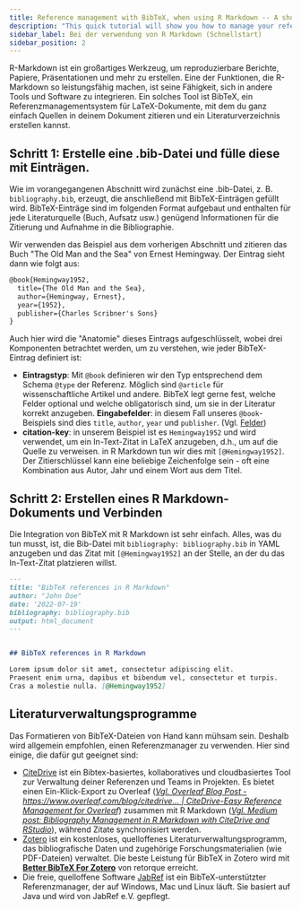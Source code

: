 ```yaml
---
title: Reference management with BibTeX, when using R Markdown -- A short guide
description: "This quick tutorial will show you how to manage your references using BibTeX. BibTeX is a reference management software that allows you to store and organize your references in a simple, easy-to-use format."
sidebar_label: Bei der verwendung von R Markdown (Schnellstart)
sidebar_position: 2
---
```


R-Markdown ist ein großartiges Werkzeug, um reproduzierbare Berichte, Papiere, Präsentationen und mehr zu erstellen. Eine der Funktionen, die R-Markdown so leistungsfähig machen, ist seine Fähigkeit, sich in andere Tools und Software zu integrieren. Ein solches Tool ist BibTeX, ein Referenzmanagementsystem für LaTeX-Dokumente, mit dem du ganz einfach Quellen in deinem Dokument zitieren und ein Literaturverzeichnis erstellen kannst.


## Schritt 1: Erstelle eine .bib-Datei und fülle diese mit Einträgen.

Wie im vorangegangenen Abschnitt wird zunächst eine .bib-Datei, z. B. `bibliography.bib`, erzeugt, die anschließend mit BibTeX-Einträgen gefüllt wird.
BibTeX-Einträge sind im folgenden Format aufgebaut und enthalten für jede Literaturquelle (Buch, Aufsatz usw.) genügend Informationen für die Zitierung und Aufnahme in die Bibliographie.


<CiteDrive /> 

Wir verwenden das Beispiel aus dem vorherigen Abschnitt und zitieren das Buch "The Old Man and the Sea" von Ernest Hemingway. Der Eintrag sieht dann wie folgt aus:

```latex
@book{Hemingway1952,
  title={The Old Man and the Sea},
  author={Hemingway, Ernest},
  year={1952},
  publisher={Charles Scribner's Sons}
}
```

Auch hier wird die "Anatomie" dieses Eintrags aufgeschlüsselt, wobei drei Komponenten betrachtet werden, um zu verstehen, wie jeder BibTeX-Eintrag definiert ist:

* **Eintragstyp**: Mit `@book` definieren wir den Typ entsprechend dem Schema `@type` der Referenz. Möglich sind `@article` für wissenschaftliche Artikel und andere. BibTeX legt gerne fest, welche Felder optional und welche obligatorisch sind, um sie in der Literatur korrekt anzugeben.
**Eingabefelder**: in diesem Fall unseres `@book`-Beispiels sind dies `title`, `author`, `year` und `publisher`. (Vgl. [Felder](./fields))
* **citation-key**: in unserem Beispiel ist es `Hemingway1952` und wird verwendet, um ein In-Text-Zitat in LaTeX anzugeben, d.h., um auf die Quelle zu verweisen. in R Markdown tun wir dies mit `[@Hemingway1952]`. Der Zitierschlüssel kann eine beliebige Zeichenfolge sein - oft eine Kombination aus Autor, Jahr und einem Wort aus dem Titel.



## Schritt 2: Erstellen eines R Markdown-Dokuments und Verbinden

Die Integration von BibTeX mit R Markdown ist sehr einfach. Alles, was du tun musst, ist, die Bib-Datei mit `bibliography: bibliography.bib` in YAML anzugeben und das Zitat mit `[@Hemingway1952]` an der Stelle, an der du das In-Text-Zitat platzieren willst.

```md
---
title: "BibTeX references in R Markdown"
author: "John Doe"
date: '2022-07-19'
bibliography: bibliography.bib
output: html_document
---


## BibTeX references in R Markdown

Lorem ipsum dolor sit amet, consectetur adipiscing elit.
Praesent enim urna, dapibus et bibendum vel, consectetur et turpis.
Cras a molestie nulla. [@Hemingway1952]


```


## Literaturverwaltungsprogramme

Das Formatieren von BibTeX-Dateien von Hand kann mühsam sein. Deshalb wird allgemein empfohlen, einen Referenzmanager zu verwenden. Hier sind einige, die dafür gut geeignet sind:

* [CiteDrive](https://www.citedrive.com/) ist ein Bibtex-basiertes, kollaboratives und cloudbasiertes Tool zur Verwaltung deiner Referenzen und Teams in Projekten. Es bietet einen Ein-Klick-Export zu Overleaf ([*Vgl. Overleaf Blog Post - https://www.overleaf.com/blog/citedrive... | CiteDrive-Easy Reference Management for Overleaf*](https://www.overleaf.com/blog/citedrive-easy-reference-management-for-overleaf)) zusammen mit R Markdown ([*Vgl. Medium post: Bibliography Management in R Markdown with CiteDrive and RStudio*](https://citedrive.medium.com/bibliography-management-in-r-markdown-with-citedrive-and-rstudio-2585699dd619)), während Zitate synchronisiert werden.
* [Zotero](https://www.zotero.org/) ist ein kostenloses, quelloffenes Literaturverwaltungsprogramm, das bibliografische Daten und zugehörige Forschungsmaterialien (wie PDF-Dateien) verwaltet. Die beste Leistung für BibTeX in Zotero wird mit **[Better BibTeX For Zotero](https://retorque.re/zotero-better-bibtex/)** von retorque erreicht.
* Die freie, quelloffene Software [JabRef](https://www.jabref.org/) ist ein BibTeX-unterstützter Referenzmanager, der auf Windows, Mac und Linux läuft. Sie basiert auf Java und wird von JabRef e.V. gepflegt.
